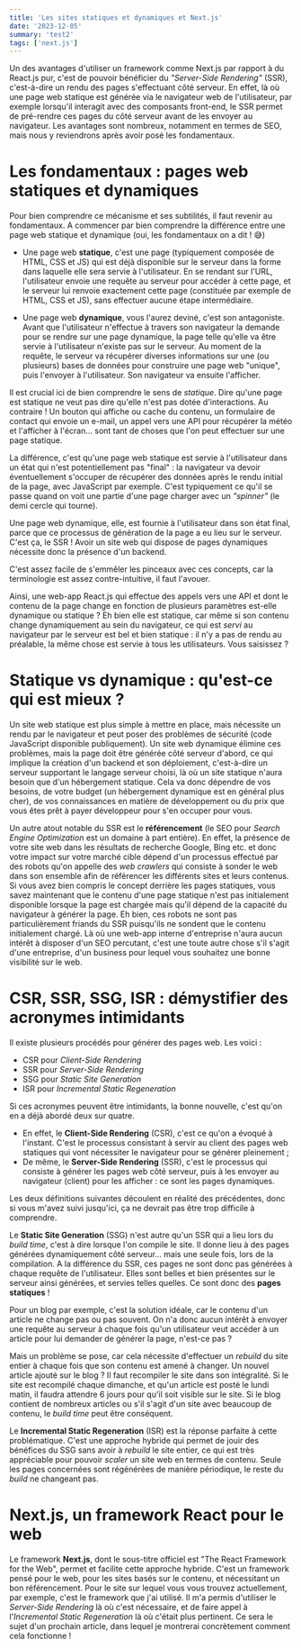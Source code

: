 ```yaml
---
title: 'Les sites statiques et dynamiques et Next.js'
date: '2023-12-05'
summary: 'test2'
tags: ['next.js']
---
```


Un des avantages d'utiliser un framework comme Next.js par rapport à du React.js pur, c'est de pouvoir bénéficier du *"Server-Side Rendering"* (SSR), c'est-à-dire un rendu des pages s'effectuant côté serveur. En effet, là où une page web statique est générée via le navigateur web de l'utilisateur, par exemple lorsqu'il interagit avec des composants front-end, le SSR permet de pré-rendre ces pages du côté serveur avant de les envoyer au navigateur. Les avantages sont nombreux, notamment en termes de SEO, mais nous y reviendrons après avoir posé les fondamentaux.


# Les fondamentaux : pages web statiques et dynamiques

Pour bien comprendre ce mécanisme et ses subtilités, il faut revenir au fondamentaux. A commencer par bien comprendre la différence entre une page web statique et dynamique (oui, les fondamentaux on a dit ! 😅)

- Une page web **statique**, c'est une page (typiquement composée de HTML, CSS et JS) qui est déjà disponible sur le serveur dans la forme dans laquelle elle sera servie à l'utilisateur. En se rendant sur l'URL, l'utilisateur envoie une requête au serveur pour accéder à cette page, et le serveur lui renvoie exactement cette page (constituée par exemple de HTML, CSS et JS), sans effectuer aucune étape intermédiaire.

- Une page web **dynamique**, vous l'aurez deviné, c'est son antagoniste. Avant que l'utilisateur n'effectue à travers son navigateur la demande pour se rendre sur une page dynamique, la page telle qu'elle va être servie à l'utilisateur n'existe pas sur le serveur. Au moment de la requête, le serveur va récupérer diverses informations sur une (ou plusieurs) bases de données pour construire une page web "unique", puis l'envoyer à l'utilisateur. Son navigateur va ensuite l'afficher. 

Il est crucial ici de bien comprendre le sens de *statique*. Dire qu'une page est statique ne veut pas dire qu'elle n'est pas dotée d'interactions. Au contraire ! Un bouton qui affiche ou cache du contenu, un formulaire de contact qui envoie un e-mail, un appel vers une API pour récupérer la météo et l'afficher à l'écran… sont tant de choses que l'on peut effectuer sur une page statique. 

La différence, c'est qu'une page web statique est servie à l'utilisateur dans un état qui n'est potentiellement pas "final" : la navigateur va devoir éventuellement s'occuper de récupérer des données après le rendu initial de la page, avec JavaScript par exemple. C'est typiquement ce qu'il se passe quand on voit une partie d'une page charger avec un *"spinner"* (le demi cercle qui tourne).

Une page web dynamique, elle, est fournie à l'utilisateur dans son état final, parce que ce processus de génération de la page a eu lieu sur le serveur. C'est ça, le SSR ! Avoir un site web qui dispose de pages dynamiques nécessite donc la présence d'un backend.

C'est assez facile de s'emmêler les pinceaux avec ces concepts, car la terminologie est assez contre-intuitive, il faut l'avouer.

Ainsi, une web-app React.js qui effectue des appels vers une API et dont le contenu de la page change en fonction de plusieurs paramètres est-elle dynamique ou statique ? Eh bien elle est statique, car même si son contenu change dynamiquement au sein du navigateur, ce qui est *servi* au navigateur par le serveur est bel et bien statique : il n'y a pas de rendu au préalable, la même chose est servie à tous les utilisateurs. Vous saisissez ?

# Statique vs dynamique : qu'est-ce qui est mieux ?

Un site web statique est plus simple à mettre en place, mais nécessite un rendu par le navigateur et peut poser des problèmes de sécurité (code JavaScript disponible publiquement). Un site web dynamique élimine ces problèmes, mais la page doit être générée côté serveur d'abord, ce qui implique la création d'un backend et son déploiement, c'est-à-dire un serveur supportant le langage serveur choisi, là où un site statique n'aura besoin que d'un hébergement statique. Cela va donc dépendre de vos besoins, de votre budget (un hébergement dynamique est en général plus cher), de vos connaissances en matière de développement ou du prix que vous êtes prêt à payer développeur pour s'en occuper pour vous.

Un autre atout notable du SSR est le **référencement** (le SEO pour *Search Engine Optimization* est un domaine à part entière). En effet, la présence de votre site web dans les résultats de recherche Google, Bing etc. et donc votre impact sur votre marché cible dépend d'un processus effectué par des robots qu'on appelle des *web crawlers* qui consiste à sonder le web dans son ensemble afin de référencer les différents sites et leurs contenus. Si vous avez bien compris le concept derrière les pages statiques, vous savez maintenant que le contenu d'une page statique n'est pas initialement disponible lorsque la page est chargée mais qu'il dépend de la capacité du navigateur à générer la page. Eh bien, ces robots ne sont pas particulièrement friands du SSR puisqu'ils ne sondent que le contenu initialement chargé. Là où une web-app interne d'entreprise n'aura aucun intérêt à disposer d'un SEO percutant, c'est une toute autre chose s'il s'agit d'une entreprise, d'un business pour lequel vous souhaitez une bonne visibilité sur le web.

# CSR, SSR, SSG, ISR : démystifier des acronymes intimidants

Il existe plusieurs procédés pour générer des pages web. Les voici :
- CSR pour *Client-Side Rendering*
- SSR pour *Server-Side Rendering*
- SSG pour *Static Site Generation*
- ISR pour *Incremental Static Regeneration*

Si ces acronymes peuvent être intimidants, la bonne nouvelle, c'est qu'on en a déjà abordé deux sur quatre.
- En effet, le **Client-Side Rendering** (CSR), c'est ce qu'on a évoqué à l'instant. C'est le processus consistant à servir au client des pages web statiques qui vont nécessiter le navigateur pour se générer pleinement ;
- De même, le **Server-Side Rendering** (SSR), c'est le processus qui consiste à générer les pages web côté serveur, puis à les envoyer au navigateur (client) pour les afficher : ce sont les pages dynamiques.

Les deux définitions suivantes découlent en réalité des précédentes, donc si vous m'avez suivi jusqu'ici, ça ne devrait pas être trop difficile à comprendre.

Le **Static Site Generation** (SSG) n'est autre qu'un SSR qui a lieu lors du *build time*, c'est à dire lorsque l'on compile le site. Il donne lieu à des pages générées dynamiquement côté serveur... mais une seule fois, lors de la compilation. A la différence du SSR, ces pages ne sont donc pas générées à chaque requête de l'utilisateur. Elles sont belles et bien présentes sur le serveur ainsi générées, et servies telles quelles. Ce sont donc des **pages statiques** !

Pour un blog par exemple, c'est la solution idéale, car le contenu d'un article ne change pas ou pas souvent. On n'a donc aucun intérêt à envoyer une requête au serveur à chaque fois qu'un utilisateur veut accéder à un article pour lui demander de générer la page, n'est-ce pas ?

Mais un problème se pose, car cela nécessite d'effectuer un *rebuild* du site entier à chaque fois que son contenu est amené à changer. Un nouvel article ajouté sur le blog ? Il faut recompiler le site dans son intégralité. Si le site est recompilé chaque dimanche, et qu'un article est posté le lundi matin, il faudra attendre 6 jours pour qu'il soit visible sur le site. Si le blog contient de nombreux articles ou s'il s'agit d'un site avec beaucoup de contenu, le *build time* peut être conséquent.

Le **Incremental Static Regeneration** (ISR) est la réponse parfaite à cette problématique. C'est une approche hybride qui permet de jouir des bénéfices du SSG sans avoir à *rebuild* le site entier, ce qui est très appréciable pour pouvoir *scaler* un site web en termes de contenu. Seule les pages concernées sont régénérées de manière périodique, le reste du *build* ne changeant pas.

  
# Next.js, un framework React pour le web

 Le framework **Next.js**, dont le sous-titre officiel est "The React Framework for the Web", permet et facilite cette approche hybride. C'est un framework pensé pour le web, pour les sites basés sur le contenu, et nécessitant un bon référencement. Pour le site sur lequel vous vous trouvez actuellement, par exemple, c'est le framework que j'ai utilisé. Il m'a permis d'utiliser le *Server-Side Rendering* là où c'est nécessaire, et de faire appel à l'*Incremental Static Regeneration* là où c'était plus pertinent. Ce sera le sujet d'un prochain article, dans lequel je montrerai concrètement comment cela fonctionne !